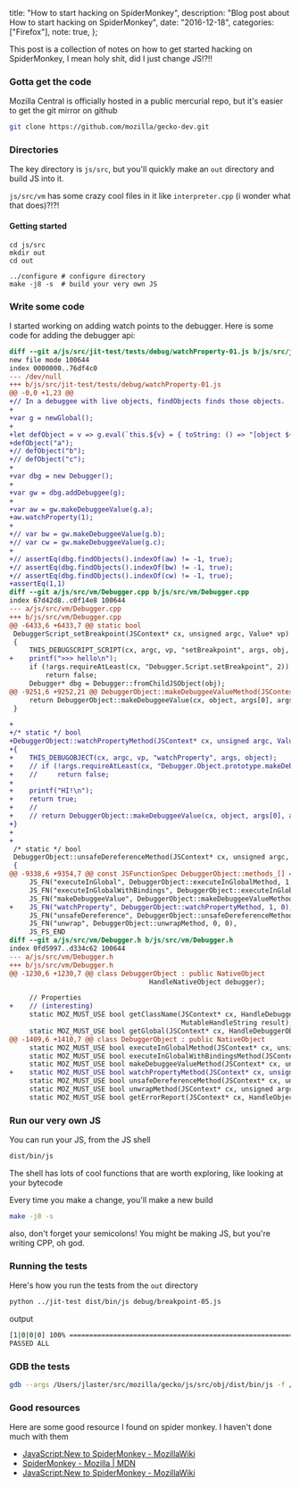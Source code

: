   title: "How to start hacking on SpiderMonkey",
  description: "Blog post about How to start hacking on SpiderMonkey",
  date: "2016-12-18",
  categories: ["Firefox"],
  note: true,
};

This post is a collection of notes on how to get started hacking on SpiderMonkey, I mean holy shit, did I just change JS!?!!

### Gotta get the code

Mozilla Central is officially hosted in a public mercurial repo, but it's easier to get the git mirror on github

```bash
git clone https://github.com/mozilla/gecko-dev.git
```

### Directories

The key directory is `js/src`, but you'll quickly make an `out` directory and build JS into it.

`js/src/vm` has some crazy cool files in it like `interpreter.cpp` (i wonder what that does)?!?!

#### Getting started

```shell
cd js/src
mkdir out
cd out

../configure # configure directory
make -j8 -s  # build your very own JS
```

### Write some code

I started working on adding watch points to the debugger. Here is some code for adding the debugger api:

```diff
diff --git a/js/src/jit-test/tests/debug/watchProperty-01.js b/js/src/jit-test/tests/debug/watchProperty-01.js
new file mode 100644
index 0000000..76df4c0
--- /dev/null
+++ b/js/src/jit-test/tests/debug/watchProperty-01.js
@@ -0,0 +1,23 @@
+// In a debuggee with live objects, findObjects finds those objects.
+
+var g = newGlobal();
+
+let defObject = v => g.eval(`this.${v} = { toString: () => "[object ${v}]" }`);
+defObject("a");
+// defObject("b");
+// defObject("c");
+
+var dbg = new Debugger();
+
+var gw = dbg.addDebuggee(g);
+
+var aw = gw.makeDebuggeeValue(g.a);
+aw.watchProperty(1);
+
+// var bw = gw.makeDebuggeeValue(g.b);
+// var cw = gw.makeDebuggeeValue(g.c);
+
+// assertEq(dbg.findObjects().indexOf(aw) != -1, true);
+// assertEq(dbg.findObjects().indexOf(bw) != -1, true);
+// assertEq(dbg.findObjects().indexOf(cw) != -1, true);
+assertEq(1,1)
diff --git a/js/src/vm/Debugger.cpp b/js/src/vm/Debugger.cpp
index 67d42d8..c0f14e8 100644
--- a/js/src/vm/Debugger.cpp
+++ b/js/src/vm/Debugger.cpp
@@ -6433,6 +6433,7 @@ static bool
 DebuggerScript_setBreakpoint(JSContext* cx, unsigned argc, Value* vp)
 {
     THIS_DEBUGSCRIPT_SCRIPT(cx, argc, vp, "setBreakpoint", args, obj, script);
+    printf(">>> hello\n");
     if (!args.requireAtLeast(cx, "Debugger.Script.setBreakpoint", 2))
         return false;
     Debugger* dbg = Debugger::fromChildJSObject(obj);
@@ -9251,6 +9252,21 @@ DebuggerObject::makeDebuggeeValueMethod(JSContext* cx, unsigned argc, Value* vp)
     return DebuggerObject::makeDebuggeeValue(cx, object, args[0], args.rval());
 }

+
+/* static */ bool
+DebuggerObject::watchPropertyMethod(JSContext* cx, unsigned argc, Value* vp)
+{
+    THIS_DEBUGOBJECT(cx, argc, vp, "watchProperty", args, object);
+    // if (!args.requireAtLeast(cx, "Debugger.Object.prototype.makeDebuggeeValue", 1))
+    //     return false;
+
+    printf("HI!\n");
+    return true;
+    //
+    // return DebuggerObject::makeDebuggeeValue(cx, object, args[0], args.rval());
+}
+
+
 /* static */ bool
 DebuggerObject::unsafeDereferenceMethod(JSContext* cx, unsigned argc, Value* vp)
 {
@@ -9338,6 +9354,7 @@ const JSFunctionSpec DebuggerObject::methods_[] = {
     JS_FN("executeInGlobal", DebuggerObject::executeInGlobalMethod, 1, 0),
     JS_FN("executeInGlobalWithBindings", DebuggerObject::executeInGlobalWithBindingsMethod, 2, 0),
     JS_FN("makeDebuggeeValue", DebuggerObject::makeDebuggeeValueMethod, 1, 0),
+    JS_FN("watchProperty", DebuggerObject::watchPropertyMethod, 1, 0),
     JS_FN("unsafeDereference", DebuggerObject::unsafeDereferenceMethod, 0, 0),
     JS_FN("unwrap", DebuggerObject::unwrapMethod, 0, 0),
     JS_FS_END
diff --git a/js/src/vm/Debugger.h b/js/src/vm/Debugger.h
index 0fd5997..d334c62 100644
--- a/js/src/vm/Debugger.h
+++ b/js/src/vm/Debugger.h
@@ -1230,6 +1230,7 @@ class DebuggerObject : public NativeObject
                                   HandleNativeObject debugger);

     // Properties
+    // (interesting)
     static MOZ_MUST_USE bool getClassName(JSContext* cx, HandleDebuggerObject object,
                                           MutableHandleString result);
     static MOZ_MUST_USE bool getGlobal(JSContext* cx, HandleDebuggerObject object,
@@ -1409,6 +1410,7 @@ class DebuggerObject : public NativeObject
     static MOZ_MUST_USE bool executeInGlobalMethod(JSContext* cx, unsigned argc, Value* vp);
     static MOZ_MUST_USE bool executeInGlobalWithBindingsMethod(JSContext* cx, unsigned argc, Value* vp);
     static MOZ_MUST_USE bool makeDebuggeeValueMethod(JSContext* cx, unsigned argc, Value* vp);
+    static MOZ_MUST_USE bool watchPropertyMethod(JSContext* cx, unsigned argc, Value* vp);
     static MOZ_MUST_USE bool unsafeDereferenceMethod(JSContext* cx, unsigned argc, Value* vp);
     static MOZ_MUST_USE bool unwrapMethod(JSContext* cx, unsigned argc, Value* vp);
     static MOZ_MUST_USE bool getErrorReport(JSContext* cx, HandleObject maybeError,
```

### Run our very own JS

You can run your JS, from the JS shell

```bash
dist/bin/js
```

The shell has lots of cool functions that are worth exploring, like looking at your bytecode

Every time you make a change, you'll make a new build

```bash
make -j8 -s
```

also, don't forget your semicolons! You might be making JS, but you're writing CPP, oh god.

### Running the tests

Here's how you run the tests from the `out` directory

```bash
python ../jit-test dist/bin/js debug/breakpoint-05.js
```

output

```bash
[1|0|0|0] 100% ==========================================================>|   0.0s
PASSED ALL
```

### GDB the tests

```bash
gdb --args /Users/jlaster/src/mozilla/gecko/js/src/obj/dist/bin/js -f /Users/jlaster/src/mozilla/gecko/js/src/jit-test/lib/prologue.js --js-cache /Users/jlaster/src/mozilla/gecko/js/sr*   8322 c/jit-test/.js-cache -e "const platform='darwin'; const libdir='/Users/jlaster/src/mozilla/gecko/js/src/jit-test/lib/'; const scriptdir='/Users/jlaster/src/mozilla/gecko/js/src/jit-test/tests*   8322 /debug/'" -f /Users/jlaster/src/mozilla/gecko/js/src/jit-test/tests/debug/watchProperty-01.js
```

### Good resources

Here are some good resource I found on spider monkey. I haven't done much with them

- [JavaScript:New to SpiderMonkey - MozillaWiki](https://wiki.mozilla.org/JavaScript:New_to_SpiderMonkey)
- [SpiderMonkey - Mozilla | MDN](https://developer.mozilla.org/en-US/docs/Mozilla/Projects/SpiderMonkey)
- [JavaScript:New to SpiderMonkey - MozillaWiki](https://wiki.mozilla.org/JavaScript:New_to_SpiderMonkey)
